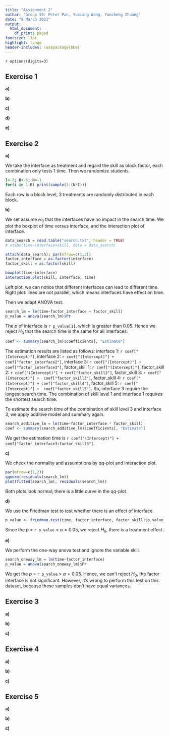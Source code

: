 ```yaml
---
title: "Assignment 2"
author: 'Group 59: Peter Pan, Yuxiang Wang, Yancheng Zhuang'
date: "8 March 2021"
output:
  html_document:
    df_print: paged
fontsize: 11pt
highlight: tango
header-includes: \usepackage{bbm}
---
```


`r options(digits=3)`

## Exercise 1 
<!--
If left alone bread will become moldy, rot or decay otherwise. 
To investigate the influence of temperature and humidity on this process, 
the time to decay was measured for 18 slices of white bread, 
which were placed in 3 different environments and humidified or not. 
The data are given in the file bread.txt, with 
    the first column time to decay in hours, 
    the second column the environment (cold, warm or intermediate temperature),  
    the third column the humidity.
-->

**a)** 
<!--
The 18 slices came from a single loaf, but were randomized to the 6 combinations of conditions. 
Present an R-code for this randomization process.
-->

**b)** 
<!--
Make two boxplots of hours versus the two factors and two interaction plots 
(keeping the two factors fixed in turn).
-->

**c)** 
<!--
Perform an analysis of variance to test for effect of the factors temperature, humidity, and their interaction. 
Describe the interaction effect in words.
-->

**d)** 
<!--
Which of the two factors has the greatest (numerical) influence on the decay? 
Is this a good question?
-->

**e)** 
<!--
Check the model assumptions by using relevant diagnostic tools. 
Are there any outliers?
-->

## Exercise 2 
<!--
A researcher is interested in the time it takes a student to find a certain product on the internet using a search engine. 
There are three different types of interfaces with the search engine and especially the effect of these interfaces is of importance. 
There are five different types of students, indicating their level of computer skill
(the lower the value of this indicator, the better the computer skill of the corresponding student). 
Fifteen students are selected; three from each group with a certain level of computer skill. 
The data is given in the file search.txt. 
Assume that the experiment was run according to a randomized block design which you make in a). 
(Beware that the levels of the factors are coded by numbers.)
-->

**a)** 
<!--
Number the selected students 1 to 15 and 
show how (by using R) the students could be randomized to the interfaces in a randomized block design.
-->

We take the interface as treatment and regard the skill as block factor, each combination only tests 1 time. Then we randomize students.

```r
I<-3; B<-5; N<-1
for(i in 1:B) print(sample(1:(N*I)))
```

Each row is a block level, 3 treatments are randomly distributed in each block.

**b)** 
<!--
Test the null hypothesis that the search time is the same for all interfaces. 
What type of interface does require the longest search time? 
For which combination of skill level and type of interface is the search time the shortest? 
Estimate the time it takes a typical user of skill level 3 to find the product on the website if the website uses interface 3.
-->

We set  assume $H_0$ that the interfaces have no impact in the search time. We plot the boxplot of time versus interface, and the interaction plot of interface.

```r
data_search = read.table("search.txt", header = TRUE)
# xtabs(time~interface+skill, data = data_search)

attach(data_search); par(mfrow=c(1,2))
factor_interface = as.factor(interface)
factor_skill = as.factor(skill)

boxplot(time~interface)
interaction.plot(skill, interface, time)
```

Left plot: we can notice that different interfaces can lead to different time. Right plot: lines are not parallel, which means interfaces have effect on time.

Then we adapt ANOVA test.

```r
search_lm = lm(time~factor_interface + factor_skill)
p_value = anova(search_lm)$Pr
```

The $p$ of interface is `r p_value[1]`, which is greater than 0.05. Hence we reject $H_0$ that the search time is the same for all interfaces.

```r
coef <- summary(search_lm)$coefficients[, "Estimate"]
```
The estimation results are listed as follows: 
interface 1: `r coef["(Intercept)"]`, 
interface 2: `r coef["(Intercept)"] + coef["factor_interface2"]`, 
interface 3: `r coef["(Intercept)"] +  coef["factor_interface3"]`,
factor_skill 1: `r coef["(Intercept)"]`, 
factor_skill 2: `r coef["(Intercept)"] + coef["factor_skill2"]`, 
factor_skill 3: `r coef["(Intercept)"] +  coef["factor_skill3"]`,
factor_skill 4: `r coef["(Intercept)"] + coef["factor_skill4"]`, 
factor_skill 5: `r coef["(Intercept)"] +  coef["factor_skill5"]`.
So, interface 3 require the longest search time. The combination of skill level 1 and interface 1 requires the shortest search time.


To estimate the search time of the combination of skill level 3 and interface 3, we apply additive model and summary again.

```r
search_additive_lm = lm(time~factor_interface * factor_skill)
coef <- summary(search_additive_lm)$coefficients[, "Estimate"]
```

We get the estimation time is `r coef["(Intercept)"] + coef["factor_interface3:factor_skill3"]`.

**c)** 
<!--
Check the model assumptions by using relevant diagnostic tools.
-->

We check the normality and assumptions by qq-plot and interaction plot.

```r
par(mfrow=c(1,2))
qqnorm(residuals(search_lm))
plot(fitted(search_lm), residuals(search_lm))
```

Both plots look normal; there is a little curve in the qq-plot.

**d)** 
<!--
Perform the Friedman test to test whether there is an effect of interface.
-->

We use the Friedman test to test whether there is an effect of interface.

```r
p_value <- friedman.test(time, factor_interface, factor_skill)$p.value
```

Since the $p$ = `r p_value` < $\alpha = 0.05$, we reject $H_0$, there is a treatment effect. 

**e)** 
<!--
Test the null hypothesis that the search time is the same for all interfaces by a one-way ANOVA test, ignoring the variable skill. 
Is it right/wrong or useful/not useful to perform this test on this dataset?
-->

We perform the one-way anova test and ignore the variable skill.

```r
search_oneway_lm = lm(time~factor_interface)
p_value = anova(search_oneway_lm)$Pr
```

We get the $p$ = `r p_value` > $\alpha = 0.05$. Hence, we can't reject $H_0$, the factor interface is not significant. However, it's wrong to perform this test on this dataset, because these samples don't have equal variances.

## Exercise 3
<!--
In a study on the effect of feedingstuffs on lactation, 
a sample of nine cows were fed with two types of food, and their milk production was measured. 
All cows were fed both types of food, during two periods, 
with a neutral period in-between to try and wash out carry-over effects. 
The order of the types of food was randomized over the cows. 
The observed data can be found in the file cow.txt, where A and B refer to the types of feedingstuffs.
-->

**a)** 
<!--
Test whether the type of feedingstuffs influences milk production using an ordinary “fixed effects” model, fitted with lm. 
Estimate the difference in milk production.
-->

**b)** 
<!--
Repeat a) and b) by performing a mixed effects analysis, modelling the cow effect as a random effect (use the function lmer). 
Compare your results to the results found by using a fixed effects model. 
(You will need to install the R-package lme4, which is not included in the standard distribution of R.)
-->

**c)** 
<!--
Study the commands:
> attach(cow)
> t.test(milk[treatment=="A"], milk[treatment=="B"], paired=TRUE)
Does this produce a valid test for a difference in milk production? 
Is its conclusion compatible with the one obtained in a)? 
Why?
-->

## Exercise 4
<!--
Stochastic models for word counts are used in quantitative studies on literary styles. 
Statistical analysis of the counts can, for example, be used to solve controversies about true authorships. 
Another example is the analysis of word frequencies in relation to Jane Austen’s novel Sanditon. 
At the time Austen died, this novel was only partly completed. 
Austen, however, had made a summary for the remaining part. 
An admirer of Austen’s work finished the novel, imitating Austen’s style as much as possible. 
The file austen.txt contains counts of different words in some of Austen’s novels: 
    chapters 1 and 3 of Sense and Sensibility (stored in the Sense column), 
    chapters 1, 2 and 3 of Emma (column Emma), 
    chapters 1 and 6 of Sanditon (both written by Austen herself, column Sand1) and 
    chapters 12 and 24 of Sanditon (both written by the admirer, Sand2).
-->

**a)** 
<!--
Discuss whether a contingency table test for independence or for homogeneity is most appropriate here.
-->

**b)** 
<!--
Using the given data set, investigate whether Austen herself was consistent in her different novels.
Where are the main inconsistencies?
-->

**c)** 
<!--
Was the admirer successful in imitating Austen’s style? 
Perform a test including all data. 
If he was not successful, where are the differences?
-->

## Exercise 5
<!--
The data in expensescrime.txt were obtained to 
determine factors related to state expenditures on criminal activities (courts, police, etc.) 
The variables are: 
    state (indicating the state in the USA), 
    expend (state expenditures on criminal activities in $1000), 
    bad (crime rate per 100000), 
    crime (number of persons under criminal supervision), 
    lawyers (number of lawyers in the state), 
    employ (number of persons employed in the state),  
    pop (population of the state in 1000). 
In the regression analysis, take 
    expend as response variable, 
    bad, crime, lawyers, employ and pop as explanatory variables.
-->

**a)** 
<!--
Make some graphical summaries of the data. 
Investigate the problem of potential and influence points, and the problem of collinearity.
-->

**b)** 
<!--
Fit a linear regression model to the data. 
Use both the step-up and the step-down method to find the best model. 
If step-up and step-down yield two different models, choose one and motivate your choice. 
-->

**c)** 
<!--
Check the model assumptions by using relevant diagnostic tools. 
-->

